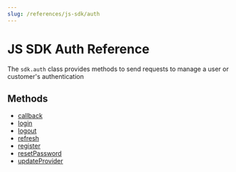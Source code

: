 ```yaml
---
slug: /references/js-sdk/auth
---
```



# JS SDK Auth Reference

The `sdk.auth` class provides methods to send requests to manage a user or customer's authentication

## Methods

- [callback](../../Auth/methods/js_sdk.auth.Auth.callback/page.mdx)
- [login](../../Auth/methods/js_sdk.auth.Auth.login/page.mdx)
- [logout](../../Auth/methods/js_sdk.auth.Auth.logout/page.mdx)
- [refresh](../../Auth/methods/js_sdk.auth.Auth.refresh/page.mdx)
- [register](../../Auth/methods/js_sdk.auth.Auth.register/page.mdx)
- [resetPassword](../../Auth/methods/js_sdk.auth.Auth.resetPassword/page.mdx)
- [updateProvider](../../Auth/methods/js_sdk.auth.Auth.updateProvider/page.mdx)
